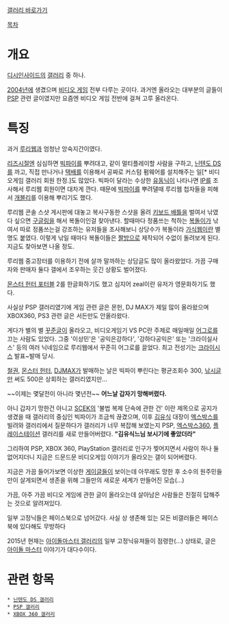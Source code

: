 [http://gall.dcinside.com/list.php?id=video_game 갤러리 바로가기]

[[목차]]
= 개요 =
[[디시인사이드]]의 [[갤러리]] 중 하나.

[[2004년]]에 생겼으며 [[비디오 게임]] 전부 다루는 곳이다. 과거엔 올라오는 대부분의 글들이 [[PSP]] 관련 글이였지만 요즘엔 비디오 게임 전반에 걸쳐 고루 올라온다.
= 특징 =
과거 [[루리웹]]과 엄청난 앙숙지간이였다.

[[리즈시절]]엔 심심하면 [[빅파이]]를 뿌려대고, 같이 멀티플레이할 사람을 구하고, [[닌텐도 DS]]를 까고, 직접 만나거나 [[택배]]를 이용해서 공짜로 커스텀 펌웨어를 설치해주는 일[* 비디오게임 갤러리 회원 한정.]도 많았다. 빅파이 달라는 수상한 [[유동닉]]이 나타나면 [[IP]]를 조사해서 루리웹 회원이면 대차게 깐다.  때문에  [[빅파이]]를 뿌려댈때 루리웹 첩자들을 피해서 [http://gabbly.com/ 개블리]를 이용해 뿌리기도 했다.

루리웹 콘솔 스샷 게시판에 대놓고 복사구동한 스샷을 올려 [[키보드 배틀]]을 벌여서 낚였다 싶으면 [[구글]]링을 해서 복돌이인걸 찾아낸다. 할때마다 정품쓰는 척하는 [[복돌이]]가 낚여서 따로 정품쓰는걸 강조하는 유저들을 조사해보니 상당수가 복돌이라 [[가식웹]]이란 별명도 붙였다. 이렇게 낚일 때마다 복돌이들은 [[짤방]]으로 제작되어 수없이 돌려보게 된다. 지금도 찾아보면 나올 정도.

루리웹 중고장터를 이용하기 전에 살까 말까하는 상담글도 많이 올라왔었다. 가끔 구매자와 판매자 둘다 갤에서 조우하는 웃긴 상황도 벌어졌다.

[[몬스터 헌터 포터블]] 2를 한글화하기도 했고 심지어 zeal이란 유저가 영문화하기도 했다.

사실상 PSP 갤러리였기에 게임 관련 글은 몬헌, DJ MAX가 제일 많이 올라왔으며 XBOX360, PS3 관련 글은 서든만도 안올라왔다.

게다가 별의 별 [[꾸준글]]이 올라오고, 비디오게임기 VS PC란 주제로 매일매일 [[어그로]]를 끄는 사람도 있었다. 그중 '이상민'은 '공익은강하다', '강하다공익은' 또는 '크라이실사스' 등의 여러 닉네임으로 루리웹에서 꾸준히 어그로를 끌었다. 최고 전성기는 [[크라이시스]] 발표~발매 당시.

[[철권]], [[몬스터 헌터]], [[DJMAX]]가 발매하는 날은 빅파이 뿌린다는 평균조회수 300, [[낚시]]글만 써도 500은 상회하는 갤러리였지만...


{{{#!html
<iframe width="480" height="360" src="http://www.youtube.com/embed/p2EKYTW7luE" frameborder="0" allowfullscreen></iframe>
}}}
~~이제는 몇달전이 아니라 몇년전~~
'''어느날 갑자기 망해버렸다.'''

아니 갑자기 망한건 아니고 [[SCEK]]의 '불법 복제 단속에 관한 건' 이란 제목으로 공지가 생겼을 때 갤러리의 중심인 빅파이가 조금씩 끊겼으며, 이후 [[김유식]] 대장이 [[엑스박스]]를 빌려와 갤러리에서 질문하다가 갤러리가 너무 복잡해 보였는지 PSP, [[엑스박스360]], [[플레이스테이션]] 갤러리를 새로 만들어버렸다. '''"김유식느님 보시기에 좋았더라"'''

그리하여 PSP, XBOX 360, PlayStation 갤러리로 인구가 찢어지면서 사람이 하나 둘 없어지더니 지금은 드문드문 비디오게임 이야기가 올라오는 갤이 되어버렸다.

지금은 가끔 들어가보면 이상한 [[게이]]글들이 보이는데 아무래도 망한 후 소수의 원주민들만이 살게되면서 생존을 위해 그들만의 새로운 세계가 만들어진 모습(...)

가끔, 아주 가끔 비디오 게임에 관한 글이 올라오는데 살아남은 사람들은 친절히 답해주는 것으로 알려져있다.

일부 고정닉들은 페이스북으로 넘어갔다. 
사실 상 생존해 있는 모든 비갤러들은 페이스북에 있다해도 무방하다

2015년 현재는 [[아이돌마스터 갤러리]]의 일부 고정닉유져들이 점령한(...) 상태로, 글은 [[아이돌 마스터]] 이야기가 대다수이다. 
= 관련 항목 =
 * [[닌텐도 DS 갤러리]]
 * [[PSP 갤러리]]
 * [[XBOX 360 갤러리]]
